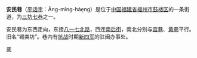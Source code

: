 {{文物保护单位
| 级别 = 全国
| 图片 = [[File:安民巷南后街东.jpg|280px]]
| 说明 = 安民巷
| 名称 = 三坊七巷和朱紫坊建筑群
| 编号 = 6-583
| 分类 = 古建筑
| 时代 = [[明|明]]至[[中華民國|民国]]
| 所在 = [[福建省|福建省]][[福州市|福州市]]
| 登录 = 2006年
| Cat = 福建全国重点文物保护单位
}}
'''安民巷'''（[[平话字|平话字]]：Ăng-mìng-háe̤ng）是位于[[中国|中国]][[福建省|福建省]][[福州市|福州市]][[鼓楼区_(福州市)|鼓楼区]]的一条街道，为[[三坊七巷|三坊七巷]]之一。

安民巷为东西走向，东接[[八一七北路|八一七北路]]，西连[[南后街|南后街]]，南北分别与[[宫巷|宫巷]]、[[黄巷|黄巷]]平行。旧名“锡类坊”。巷内有[[抗战|抗战]]时期[[新四军|新四军]]的驻闽办事处。

{{福建全国重点文物保护单位}}
[[Category:三坊七巷|巷]]